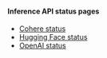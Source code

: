 #### Inference API status pages

- [Cohere status](https://status.cohere.ai/)
- [Hugging Face status](https://status.huggingface.co/)
- [OpenAI status](https://status.openai.com/)